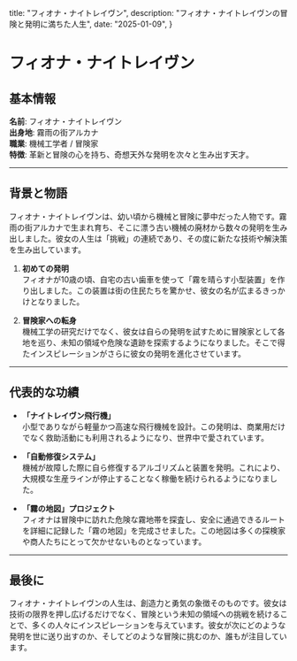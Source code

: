   title: "フィオナ・ナイトレイヴン",
  description: "フィオナ・ナイトレイヴンの冒険と発明に満ちた人生",
  date: "2025-01-09",
}

# フィオナ・ナイトレイヴン

## 基本情報

**名前**: フィオナ・ナイトレイヴン  
**出身地**: 霧雨の街アルカナ  
**職業**: 機械工学者 / 冒険家  
**特徴**: 革新と冒険の心を持ち、奇想天外な発明を次々と生み出す天才。

---

## 背景と物語

フィオナ・ナイトレイヴンは、幼い頃から機械と冒険に夢中だった人物です。霧雨の街アルカナで生まれ育ち、そこに漂う古い機械の廃材から数々の発明を生み出しました。彼女の人生は「挑戦」の連続であり、その度に新たな技術や解決策を生み出しています。

1. **初めての発明**  
   フィオナが10歳の頃、自宅の古い歯車を使って「霧を晴らす小型装置」を作り出しました。この装置は街の住民たちを驚かせ、彼女の名が広まるきっかけとなりました。

2. **冒険家への転身**  
   機械工学の研究だけでなく、彼女は自らの発明を試すために冒険家として各地を巡り、未知の領域や危険な遺跡を探索するようになりました。そこで得たインスピレーションがさらに彼女の発明を進化させています。

---

## 代表的な功績

- **「ナイトレイヴン飛行機」**  
  小型でありながら軽量かつ高速な飛行機械を設計。この発明は、商業用だけでなく救助活動にも利用されるようになり、世界中で愛されています。

- **「自動修復システム」**  
  機械が故障した際に自ら修復するアルゴリズムと装置を発明。これにより、大規模な生産ラインが停止することなく稼働を続けられるようになりました。

- **「霧の地図」プロジェクト**  
  フィオナは冒険中に訪れた危険な霧地帯を探査し、安全に通過できるルートを詳細に記録した「霧の地図」を完成させました。この地図は多くの探検家や商人たちにとって欠かせないものとなっています。

---

## 最後に

フィオナ・ナイトレイヴンの人生は、創造力と勇気の象徴そのものです。彼女は技術の限界を押し広げるだけでなく、冒険という未知の領域への挑戦を続けることで、多くの人々にインスピレーションを与えています。彼女が次にどのような発明を世に送り出すのか、そしてどのような冒険に挑むのか、誰もが注目しています。
